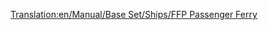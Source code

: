 [[Translation:en/Manual/Base Set/Ships/FFP Passenger Ferry]]
{{hu/Manual/Base Set/Ships/Navbox Hajók}}
{{hu/Manual/Base Set/Ships/Hajók|Name=FFP komp
|Image=[[File:en/Manual/Base Set/Ships/Ferry.png|FFP Passenger Ferry]]
|Cost=£21,325 ($42,650)
|Speed=64 km/h (40 mph)
|Annual=£1,312 ($2,624)
|Designed=1971
|Lifespan=30
|Capacity=130 [[hu/Manual/Base Set/Cargos/Utasok|utas]]
|Description=Az FFP komp lassú komp, arra készült, hogy nagy távolságon juttasson el utasokat kikötőből kikötőbe. Az MPS komphoz képest kétszer gyorsabb, nagyobb a kapacitása, többe kerül, és valamivel olcsóbb az üzemeltetése. Hátránya, hogy akár 1920-ban, akár 1950-ben kezdjük a játékot, eltart egy ideig, amíg elérhetővé válik.
|Real-life=Kitalált.
}}